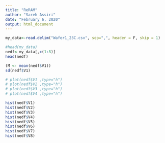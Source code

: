 ```yaml
---
title: "ReRAM"
author: "Sareh Assiri"
date: "February 6, 2020"
output: html_document
---
```


```r
my_data<-read.delim("Wafer1_23C.csv", sep=",", header = F, skip = 1)

#head(my_data)
nedf<-my_data[,c(1:8)]
head(nedf)

(M <- mean(nedf$V1))
sd(nedf$V1)

# plot(nedf$V1 ,type="h")
# plot(nedf$V2 ,type="h")
# plot(nedf$V3 ,type="h")
# plot(nedf$V4 ,type="h")

hist(nedf$V1)
hist(nedf$V2)
hist(nedf$V3)
hist(nedf$V4)
hist(nedf$V5)
hist(nedf$V6)
hist(nedf$V7)
hist(nedf$V8)

```

